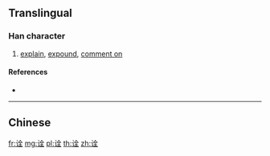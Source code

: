 {{character info/new}}
{{also|詮}}
==Translingual==

===Han character===
{{Han char|rn=149|rad=讠|as=06|sn=8|four=|canj=IVOMG}}

# [[explain]], [[expound]], [[comment on]]

====References====
* {{Han ref|kx=1188.181|hdz=63967.040|uh=8BE0|ud=35808}}

----

==Chinese==
{{zh-see|詮}}

[[fr:诠]]
[[mg:诠]]
[[pl:诠]]
[[th:诠]]
[[zh:诠]]